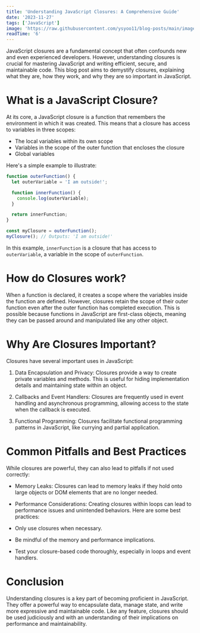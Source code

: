 ```yaml
---
title: 'Understanding JavaScript Closures: A Comprehensive Guide'
date: '2023-11-27'
tags: ['JavaScript']
image: 'https://raw.githubusercontent.com/ysyoo11/blog-posts/main/images/thumbnails/closure.jpg'
readTime: '6'
---
```


JavaScript closures are a fundamental concept that often confounds new and even experienced developers. However, understanding closures is crucial for mastering JavaScript and writing efficient, secure, and maintainable code. This blog post aims to demystify closures, explaining what they are, how they work, and why they are so important in JavaScript.

# What is a JavaScript Closure?

At its core, a JavaScript closure is a function that remembers the environment in which it was created. This means that a closure has access to variables in three scopes:

- The local variables within its own scope
- Variables in the scope of the outer function that encloses the closure
- Global variables

Here's a simple example to illustrate:

```js
function outerFunction() {
  let outerVariable = 'I am outside!';

  function innerFunction() {
    console.log(outerVariable);
  }

  return innerFunction;
}

const myClosure = outerFunction();
myClosure(); // Outputs: 'I am outside!'
```

In this example, `innerFunction` is a closure that has access to `outerVariable`, a variable in the scope of `outerFunction`.

# How do Closures work?

When a function is declared, it creates a scope where the variables inside the function are defined. However, closures retain the scope of their outer function even after the outer function has completed execution. This is possible because functions in JavaScript are first-class objects, meaning they can be passed around and manipulated like any other object.

<CustomImage
  src='https://raw.githubusercontent.com/ysyoo11/blog-posts/main/images/closure-img.avif'
  alt='JavaScript closure'
/>

# Why Are Closures Important?

Closures have several important uses in JavaScript:

1. Data Encapsulation and Privacy: Closures provide a way to create private variables and methods. This is useful for hiding implementation details and maintaining state within an object.

2. Callbacks and Event Handlers: Closures are frequently used in event handling and asynchronous programming, allowing access to the state when the callback is executed.

3. Functional Programming: Closures facilitate functional programming patterns in JavaScript, like currying and partial application.

# Common Pitfalls and Best Practices

While closures are powerful, they can also lead to pitfalls if not used correctly:

- Memory Leaks: Closures can lead to memory leaks if they hold onto large objects or DOM elements that are no longer needed.
- Performance Considerations: Creating closures within loops can lead to performance issues and unintended behaviors.
  Here are some best practices:

- Only use closures when necessary.
- Be mindful of the memory and performance implications.
- Test your closure-based code thoroughly, especially in loops and event handlers.

# Conclusion

Understanding closures is a key part of becoming proficient in JavaScript. They offer a powerful way to encapsulate data, manage state, and write more expressive and maintainable code. Like any feature, closures should be used judiciously and with an understanding of their implications on performance and maintainability.
